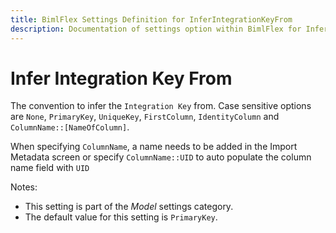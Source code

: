---
title: BimlFlex Settings Definition for InferIntegrationKeyFrom
description: Documentation of settings option within BimlFlex for InferIntegrationKeyFrom
---
<head>
  <meta name="varigenceProduct" content="BimlFlex"></meta>
  <meta name="varigenceArticleType" content="Reference"></meta>
</head>


# Infer Integration Key From

The convention to infer the `Integration Key` from. Case sensitive options are `None`, `PrimaryKey`, `UniqueKey`, `FirstColumn`, `IdentityColumn` and `ColumnName::[NameOfColumn]`.

When specifying `ColumnName`, a name needs to be added in the Import Metadata screen or specify `ColumnName::UID` to auto populate the column name field with `UID`

Notes:

* This setting is part of the *Model* settings category.
* The default value for this setting is `PrimaryKey`.
